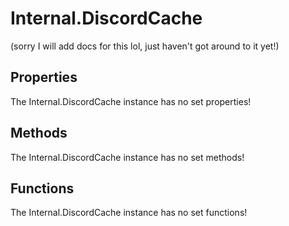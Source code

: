 [//]: # (This file was automatically compiled through the Generator luau code under this repository)
[//]: # (if you want to edit the documentation of discord-luau, please write changes)
[//]: # (to the discord-luau repository itself, we extract the comments from discord-luau and translate)
[//]: # (them into markdown files that Nextra can interpret!)

[//]: # (----- NEXTRA COMPONENTS IMPORT ----- )


[//]: # (----- DOCUMENT HEADER ----- )

# Internal.DiscordCache

(sorry I will add docs for this lol, just haven't got around to it yet!)

[//]: # (----- DOCUMENT PROPERTIES ----- )

## Properties

The Internal.DiscordCache instance has no set properties!

[//]: # (----- DOCUMENT METHODS ----- )

## Methods

The Internal.DiscordCache instance has no set methods!

[//]: # (----- DOCUMENT FUNCTIONS ----- )

## Functions

The Internal.DiscordCache instance has no set functions!

